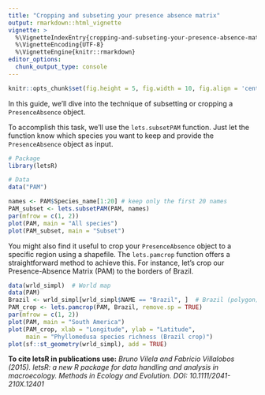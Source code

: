 ```yaml
---
title: "Cropping and subseting your presence absence matrix"
output: rmarkdown::html_vignette
vignette: >
  %\VignetteIndexEntry{cropping-and-subseting-your-presence-absence-matrix}
  %\VignetteEncoding{UTF-8}
  %\VignetteEngine{knitr::rmarkdown}
editor_options: 
  chunk_output_type: console
---
```


```r
knitr::opts_chunk$set(fig.height = 5, fig.width = 10, fig.align = 'center')
```

In this guide, we'll dive into the technique of subsetting or cropping a `PresenceAbsence` object.

To accomplish this task, we'll use the `lets.subsetPAM` function. Just let the function know which species you want to keep and provide the `PresenceAbsence` object as input.

```r
# Package
library(letsR)

# Data
data("PAM")

names <- PAM$Species_name[1:20] # keep only the first 20 names
PAM_subset <- lets.subsetPAM(PAM, names)
par(mfrow = c(1, 2))
plot(PAM, main = "All species")
plot(PAM_subset, main = "Subset")
```

You might also find it useful to crop your `PresenceAbsence` object to a specific region using a shapefile. The `lets.pamcrop` function offers a straightforward method to achieve this. For instance, let's crop our Presence-Absence Matrix (PAM) to the borders of Brazil.
```r
data(wrld_simpl)  # World map
data(PAM)
Brazil <- wrld_simpl[wrld_simpl$NAME == "Brazil", ]  # Brazil (polygon)
PAM_crop <- lets.pamcrop(PAM, Brazil, remove.sp = TRUE)
par(mfrow = c(1, 2))
plot(PAM, main = "South America")
plot(PAM_crop, xlab = "Longitude", ylab = "Latitude",
     main = "Phyllomedusa species richness (Brazil crop)")
plot(sf::st_geometry(wrld_simpl), add = TRUE)

```

**To cite letsR in publications use:**
*Bruno Vilela and Fabricio Villalobos (2015). letsR: a new R package for data handling and analysis in macroecology. Methods in Ecology and Evolution. DOI: 10.1111/2041-210X.12401*

